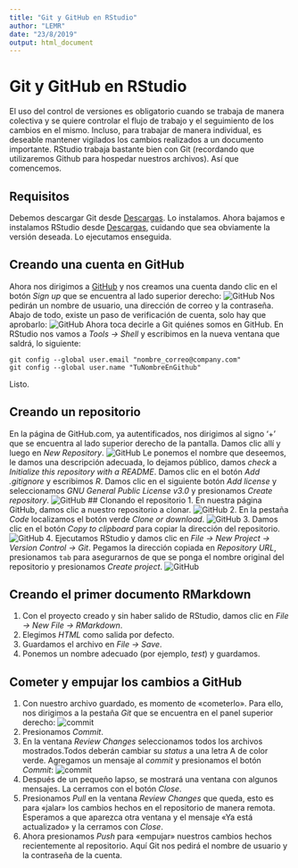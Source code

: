 ```yaml
---
title: "Git y GitHub en RStudio"
author: "LEMR"
date: "23/8/2019"
output: html_document
---
```


# Git y GitHub en RStudio
El uso del control de versiones es obligatorio cuando se trabaja de manera colectiva y se quiere controlar el flujo de trabajo y el seguimiento de los cambios en el mismo. Incluso, para trabajar de manera individual, es deseable mantener vigilados los cambios realizados a un documento importante. 
RStudio trabaja bastante bien con Git (recordando que utilizaremos Github para hospedar nuestros archivos). Así que comencemos. 

## Requisitos
Debemos descargar Git desde [Descargas](https://git-scm.com/downloads). Lo instalamos. Ahora bajamos e instalamos RStudio desde [Descargas](https://www.rstudio.com/products/rstudio/download/), cuidando que sea obviamente la versión deseada. Lo ejecutamos enseguida.

## Creando una cuenta en GitHub
Ahora nos dirigimos a [GitHub](https://github.com) y nos creamos una cuenta dando clic en el botón _Sign up_ que se encuentra al lado superior derecho: 
![GitHub](images/001-github.png)
Nos pedirán un nombre de usuario, una dirección de correo y la contraseña. Abajo de todo, existe un paso de verificación de cuenta, solo hay que aprobarlo:
![GitHub](images/002-github.png)
Ahora toca decirle a Git quiénes somos en GitHub. En RStudio nos vamos a _Tools -> Shell_ y escribimos en la nueva ventana que saldrá, lo siguiente:
```
git config --global user.email "nombre_correo@company.com"
git config --global user.name "TuNombreEnGithub"
```
Listo.

## Creando un repositorio
En la página de GitHub.com, ya autentificados, nos dirigimos al signo '+' que se encuentra al lado superior derecho de la pantalla. Damos clic allí y luego en _New Repository_. 
![GitHub](images/007-github.png)
Le ponemos el nombre que deseemos, le damos una descripción adecuada, lo dejamos público, damos _check_ a _Initialize this repository with a README_. Damos clic en el botón _Add .gitignore_ y escribimos _R_. Damos clic en el siguiente botón _Add license_ y seleccionamos _GNU General Public License v3.0_ y presionamos _Create repository_.
![GitHub](images/008-github.png)
## Clonando el repositorio
1. En nuestra página GitHub, damos clic a nuestro repositorio a clonar.
![GitHub](images/009-github.png)
2. En la pestaña _Code_ localizamos el botón verde _Clone or download_.
![GitHub](images/010-github.png)
3. Damos clic en el botón _Copy to clipboard_ para copiar la dirección del repositorio.
![GitHub](images/011-github.png)
4. Ejecutamos RStudio y damos clic en _File -> New Project -> Version Control -> Git_. Pegamos la dirección copiada en _Repository URL_, presionamos `tab` para asegurarnos de que se ponga el nombre original del repositorio y presionamos _Create project_.
![GitHub](images/012-github.png)

## Creando el primer documento RMarkdown
1. Con el proyecto creado y sin haber salido de RStudio, damos clic en _File -> New File -> RMarkdown_.
2. Elegimos _HTML_ como salida por defecto.
3. Guardamos el archivo en _File -> Save_.
4. Ponemos un nombre adecuado (por ejemplo, _test_) y guardamos.

## Cometer y empujar los cambios a GitHub
1. Con nuestro archivo guardado, es momento de «cometerlo». Para ello, nos dirigimos a la pestaña _Git_ que se encuentra en el panel superior derecho:
![commit](images/013-github.png)
2. Presionamos _Commit_.
3. En la ventana _Review Changes_ seleccionamos todos los archivos mostrados.Todos deberán cambiar su _status_ a una letra A de color verde. Agregamos un mensaje al _commit_ y presionamos el botón _Commit_:
![commit](images/013-github.png)
4. Después de un pequeño lapso, se mostrará una ventana con algunos mensajes. La cerramos con el botón _Close_.
5. Presionamos _Pull_ en la ventana _Review Changes_ que queda, esto es para «jalar» los cambios hechos en el repositorio de manera remota. Esperamos a que aparezca otra ventana y el mensaje «Ya está actualizado» y la cerramos con _Close_.
6. Ahora presionamos _Push_ para «empujar» nuestros cambios hechos recientemente al repositorio. Aquí Git nos pedirá el nombre de usuario y la contraseña de la cuenta.